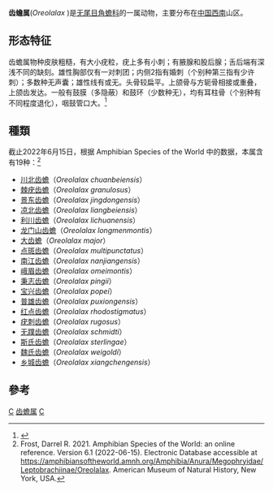 {{NoteTA|G1=LS}}
{{Automatic taxobox
| image = Oreolalax longmenmontis holotype dorsal view.jpg
| image_caption = 龙门山齿蟾 (''Oreolalax longmenmontis'')
| taxon = Oreolalax 
| authority = Myers et Leviton, 1962
| type_species =[[秉志齿蟾|秉志齿蟾]]<br>''Oreolalax pingii''
| type_species_authority = [[刘承钊|Liu]], 1943
}}

'''齿蟾属'''(''Oreolalax'' )是[[无尾目|无尾目]][[角蟾科|角蟾科]]的一属动物，主要分布在[[中国西南|中国西南]]山区。
==形态特征==
齿蟾属物种皮肤粗糙，有大小疣粒，疣上多有小刺；有腋腺和股后腺；舌后端有深浅不同的缺刻。雄性胸部仅有一对刺团；内侧2指有婚刺（个别种第三指有少许刺）；多数种无声囊；雄性线有或无。头骨较扁平。上颌骨与方轭骨相接或重叠，上颌齿发达。一般有鼓膜（多隐蔽）和鼓环（少数种无），均有耳柱骨（个别种有不同程度退化），咽鼓管口大。<ref>{{cite book |editor=费梁，胡淑琴，叶昌媛，黄永昭等 |title=中国动物志·两栖纲（中卷）·无尾目 |date=2006|publisher=科学出版社 |location=北京 |isbn=978-7-03-023270-0 |page=84|edition=第一版}}</ref>

== 種類 ==
截止2022年6月15日，根据 Amphibian Species of the World 中的数据，本属含有19种：<ref>Frost, Darrel R. 2021. Amphibian Species of the World: an online reference.  Version 6.1 (2022-06-15). Electronic Database accessible at https://amphibiansoftheworld.amnh.org/Amphibia/Anura/Megophryidae/Leptobrachiinae/Oreolalax. American Museum of Natural History, New York, USA. </ref>
* [[川北齿蟾|川北齿蟾]]（''Oreolalax chuanbeiensis''）
* [[棘疣齿蟾|棘疣齿蟾]]（''Oreolalax granulosus''）
* [[景东齿蟾|景东齿蟾]]（''Oreolalax jingdongensis''）
* [[凉北齿蟾|凉北齿蟾]]（''Oreolalax liangbeiensis''）
* [[利川齿蟾|利川齿蟾]]（''Oreolalax lichuanensis''）
* [[龙门山齿蟾|龙门山齿蟾]]（''Oreolalax longmenmontis''）
* [[大齿蟾|大齿蟾]]（''Oreolalax major''）
* [[点斑齿蟾|点斑齿蟾]]（''Oreolalax multipunctatus''）
* [[南江齿蟾|南江齿蟾]]（''Oreolalax nanjiangensis''）
* [[峨眉齿蟾|峨眉齿蟾]]（''Oreolalax omeimontis''）
* [[秉志齿蟾|秉志齿蟾]]（''Oreolalax pingii''）
* [[宝兴齿蟾|宝兴齿蟾]]（''Oreolalax popei''）
* [[普雄齿蟾|普雄齿蟾]]（''Oreolalax puxiongensis''）
* [[红点齿蟾|红点齿蟾]]（''Oreolalax rhodostigmatus''）
* [[疣刺齿蟾|疣刺齿蟾]]（''Oreolalax rugosus''）
* [[无蹼齿蟾|无蹼齿蟾]]（''Oreolalax schmidti''）
* [[斯氏齿蟾|斯氏齿蟾]]（''Oreolalax sterlingae''）
* [[魏氏齿蟾|魏氏齿蟾]]（''Oreolalax weigoldi''）
* [[乡城齿蟾|乡城齿蟾]]（''Oreolalax xiangchengensis''）

== 參考 ==
{{reflist}}
{{無尾目}}
{{taxonbar}}

[[Category:角蟾科|C]]
[[Category:齿蟾属|]]
[[Category:1962年描述的分类群|C]]